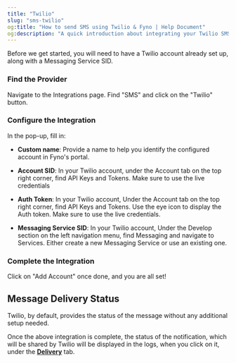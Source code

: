 ```yaml
---
title: "Twilio"
slug: "sms-twilio"
og:title: "How to send SMS using Twilio & Fyno | Help Document"
og:description: "A quick introduction about integrating your Twilio SMS account into Fyno."
---
```


Before we get started, you will need to have a Twilio account already set up, along with a Messaging Service SID.

<Steps>

### Find the Provider

Navigate to the Integrations page. Find "SMS" and click on the "Twilio" button.

### Configure the Integration

In the pop-up, fill in:

- **Custom name**: Provide a name to help you identify the configured account in Fyno's portal.

- **Account SID**: In your Twilio account, under the Account tab on the top right corner, find API Keys and Tokens. Make sure to use the live credentials

- **Auth Token**: In your Twilio account, Under the Account tab on the top right corner, find API Keys and Tokens. Use the eye icon to display the Auth token. Make sure to use the live credentials.

- **Messaging Service SID**: In your Twilio account, Under the Develop section on the left navigation menu, find Messaging and navigate to Services. Either create a new Messaging Service or use an existing one.

### Complete the Integration

Click on "Add Account" once done, and you are all set!

</Steps>

## Message Delivery Status

Twilio, by default, provides the status of the message without any additional setup needed.

Once the above integration is complete, the status of the notification, which will be shared by Twilio will be displayed in the logs, when you click on it, under the **[Delivery](./log-details-delivery)** tab.
